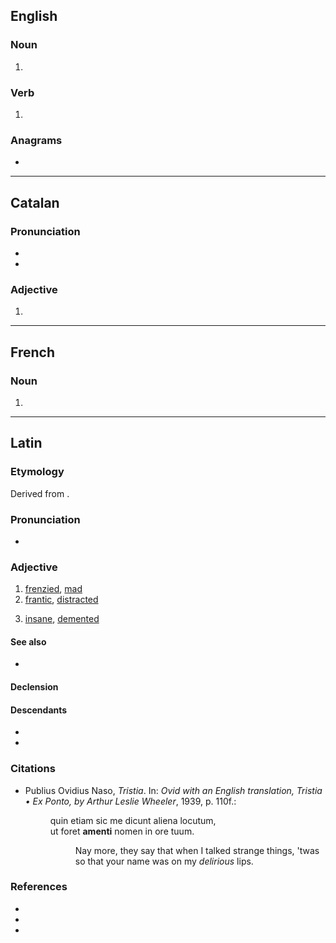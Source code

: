 {{also|åmens}}
==English==

===Noun===
{{head|en|noun form}}

# {{plural of|en|amen}}

===Verb===
{{head|en|verb form}}

# {{en-third-person singular of|amen}}

===Anagrams===
* {{anagrams|en|a=aemns|Means|Mensa|Seman|manes|manse|means|mensa|mesna|names|namés|neams|ñames}}

----

==Catalan==

===Pronunciation===
* {{ca-IPA|è}}
* {{rhymes|ca|ɛns}}

===Adjective===
{{head|ca|adjective form}}

# {{plural of|ca|amè}}

----

==French==

===Noun===
{{head|fr|noun plural form|g=m}}

# {{plural of|fr|amen}}

----

==Latin==

===Etymology===
Derived from {{prefix|la|ā|t1=out of, away|mēns|t2=mind}}.

===Pronunciation===
* {{la-IPA|āmēns|eccl=yes}}

===Adjective===
{{la-adj|āmēns|comp=āmentior|sup=āmentissimus}}

# [[frenzied]], [[mad]]
# [[frantic]], [[distracted]]
# {{lb|la|Medieval Latin}} [[insane]], [[demented]]

====See also====
* {{l|la|dēmēns}}

====Declension====
{{la-adecl|āmēns}}

====Descendants====
* {{desc|it|amente}}
* {{desc|es|amente}}

===Citations===
* Publius Ovidius Naso, ''Tristia''. In: ''Ovid with an English translation, Tristia • Ex Ponto, by Arthur Leslie Wheeler'', 1939, p. 110f.:
*: quin etiam sic me dicunt aliena locutum,<br /> ut foret '''amenti''' nomen in ore tuum.
*:: Nay more, they say that when I talked strange things, 'twas so that your name was on my ''delirious'' lips.

===References===
* {{R:L&S}}
* {{R:Elementary Lewis}}
* {{R:Gaffiot}}
{{C|la|Psychology}}